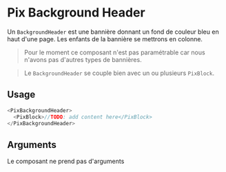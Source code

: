 
<Meta
  title='Layout/Background Header'
  component='PixBackgroundHeader'
  decorators={[centered]}
/>

# Pix Background Header

Un `BackgroundHeader` est une bannière donnant un fond de couleur bleu en haut d'une page.
Les enfants de la bannière se mettrons en colonne.

> Pour le moment ce composant n'est pas paramétrable car nous n'avons pas d'autres types de bannières.

> Le `BackgroundHeader` se couple bien avec un ou plusieurs `PixBlock`.

<Canvas>
  <Story name="Background Header" story={stories.backgroundHeader} height="500px" />
</Canvas>

## Usage

```js
<PixBackgroundHeader>
  <PixBlock>//TODO: add content here</PixBlock>
</PixBackgroundHeader>
```

## Arguments

Le composant ne prend pas d'arguments
